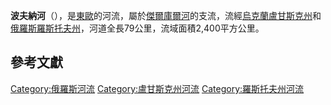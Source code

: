 {{Infobox river
  | name              = 波夫納河
| native_name  ={{native name|ru|Полная}}
| image             = 
  | image_size        = 
  | image_caption     = 
  | source1_location  = [[切爾特科沃區|切爾特科沃區]][[米哈伊洛沃-亞歷山德羅夫卡|米哈伊洛沃-亞歷山德羅夫卡]]
  | source1_coordinates= {{coord|49.1103|40.2745}}
  | mouth             = [[傑爾庫爾河|傑爾庫爾河]]
  | mouth_coordinates = {{coord|48|54|3|N|39|50|1|E|display=inline,title}}
  | subdivision_type1 = 國家
 | subdivision_name1 = [[俄羅斯|俄羅斯]]，[[烏克蘭|烏克蘭]]
| subdivision_type2  = 地區
| subdivision_name2  = [[羅斯托夫州|羅斯托夫州]]，[[盧甘斯克州|盧甘斯克州]]
  | length            = {{convert|79|km|abbr=on}}<ref name='ГВР'>[http://textual.ru/gvr/index.php?card=171631 Река Полная — данные государственного водного реестра]</ref>
 | source1_elevation = 
  | mouth_elevation   = 
  | discharge1_avg    = 
  | basin_size        = {{convert|2390|km2|abbr=on}}<ref name="ГВР"/>
  | progression       = [[傑爾庫爾河|傑爾庫爾河]]→ {{RDonets}}
}}
'''波夫納河'''（{{lang-ru|Полная}}），是[[東歐|東歐]]的河流，屬於[[傑爾庫爾河|傑爾庫爾河]]的支流，流經[[烏克蘭|烏克蘭]][[盧甘斯克州|盧甘斯克州]]和[[俄羅斯|俄羅斯]][[羅斯托夫州|羅斯托夫州]]，河道全長79公里，流域面積2,400平方公里。

==參考文獻==
{{reflist}}
{{DEFAULTSORT:Повна}}
[[Category:俄羅斯河流|Category:俄羅斯河流]]
[[Category:盧甘斯克州河流|Category:盧甘斯克州河流]]
[[Category:羅斯托夫州河流|Category:羅斯托夫州河流]]


{{Ukraine-river-stub}}
{{Russia-geo-stub}}